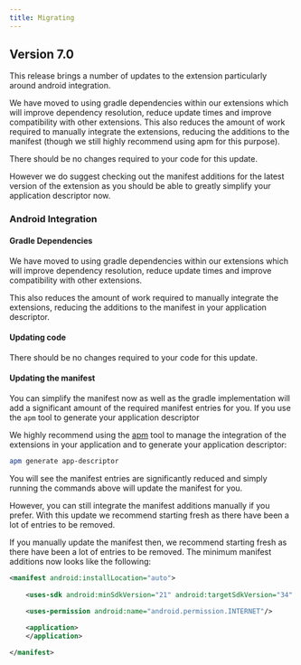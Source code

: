 ```yaml
---
title: Migrating
---
```



## Version 7.0

This release brings a number of updates to the extension particularly around android integration. 

We have moved to using gradle dependencies within our extensions which will improve dependency resolution, reduce update times and improve compatibility with other extensions.
This also reduces the amount of work required to manually integrate the extensions, reducing the additions to the manifest (though we still highly recommend using apm for this purpose).

There should be no changes required to your code for this update.

However we do suggest checking out the manifest additions for the latest version of the extension as you should be able to greatly simplify your application descriptor now.


### Android Integration 

#### Gradle Dependencies

We have moved to using gradle dependencies within our extensions which will improve dependency resolution, reduce update times and improve compatibility with other extensions.

This also reduces the amount of work required to manually integrate the extensions, reducing the additions to the manifest in your application descriptor.


#### Updating code 

There should be no changes required to your code for this update.


#### Updating the manifest 

You can simplify the manifest now as well as the gradle implementation will add a significant amount of the required manifest entries for you. 
If you use the `apm` tool to generate your application descriptor 

We highly recommend using the [apm](https://airnativeextensions.com/docs/using-apm) tool to manage the integration of the extensions in your application and to generate your application descriptor:

```bash
apm generate app-descriptor
```

You will see the manifest entries are significantly reduced and simply running the commands above will update the manifest for you.

However, you can still integrate the manifest additions manually if you prefer. With this update we recommend starting fresh as there have been a lot of entries to be removed.

If you manually update the manifest then, we recommend starting fresh as there have been a lot of entries to be removed.
The minimum manifest additions now looks like the following:

```xml
<manifest android:installLocation="auto">
    
    <uses-sdk android:minSdkVersion="21" android:targetSdkVersion="34" />
    
    <uses-permission android:name="android.permission.INTERNET"/>

    <application>
    </application>

</manifest>
```
